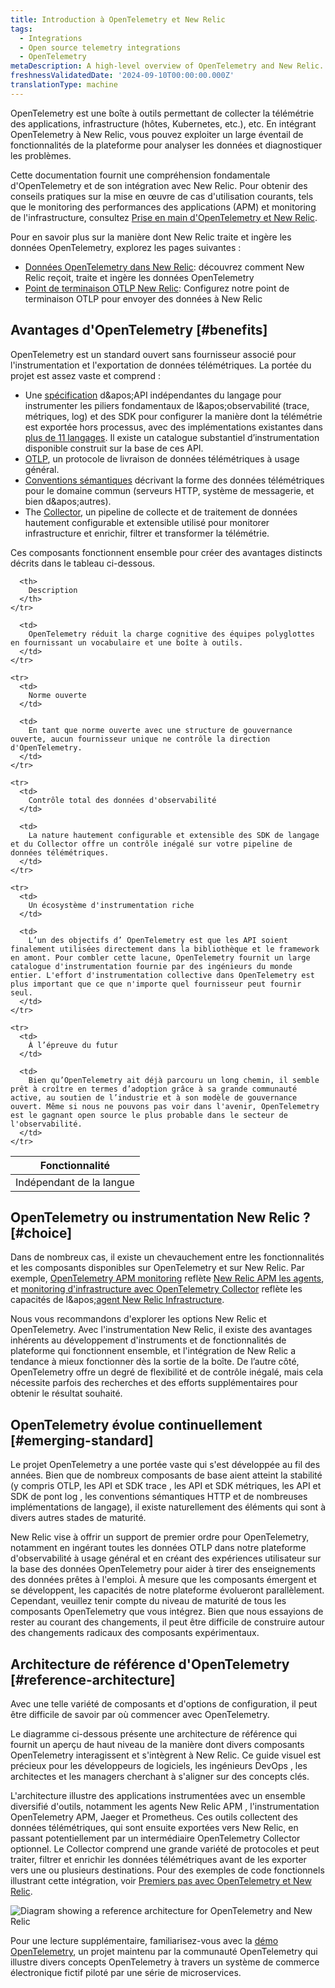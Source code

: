```yaml
---
title: Introduction à OpenTelemetry et New Relic
tags:
  - Integrations
  - Open source telemetry integrations
  - OpenTelemetry
metaDescription: A high-level overview of OpenTelemetry and New Relic.
freshnessValidatedDate: '2024-09-10T00:00:00.000Z'
translationType: machine
---
```


OpenTelemetry est une boîte à outils permettant de collecter la télémétrie des applications, infrastructure (hôtes, Kubernetes, etc.), etc. En intégrant OpenTelemetry à New Relic, vous pouvez exploiter un large éventail de fonctionnalités de la plateforme pour analyser les données et diagnostiquer les problèmes.

Cette documentation fournit une compréhension fondamentale d'OpenTelemetry et de son intégration avec New Relic. Pour obtenir des conseils pratiques sur la mise en œuvre de cas d'utilisation courants, tels que le monitoring des performances des applications (APM) et monitoring de l'infrastructure, consultez [Prise en main d'OpenTelemetry et New Relic](/docs/opentelemetry/get-started/opentelemetry-get-started-intro/).

Pour en savoir plus sur la manière dont New Relic traite et ingère les données OpenTelemetry, explorez les pages suivantes :

* [Données OpenTelemetry dans New Relic](/docs/opentelemetry/best-practices/opentelemetry-data-overview/): découvrez comment New Relic reçoit, traite et ingère les données OpenTelemetry
* [Point de terminaison OTLP New Relic](/docs/opentelemetry/best-practices/opentelemetry-otlp/): Configurez notre point de terminaison OTLP pour envoyer des données à New Relic

## Avantages d'OpenTelemetry [#benefits]

OpenTelemetry est un standard ouvert sans fournisseur associé pour l'instrumentation et l'exportation de données télémétriques. La portée du projet est assez vaste et comprend :

* Une [spécification](https://opentelemetry.io/docs/specs/otel/) d&amp;apos;API indépendantes du langage pour instrumenter les piliers fondamentaux de l&amp;apos;observabilité (trace, métriques, log) et des SDK pour configurer la manière dont la télémétrie est exportée hors processus, avec des implémentations existantes dans [plus de 11 langages](https://opentelemetry.io/docs/languages/). Il existe un catalogue substantiel d’instrumentation disponible construit sur la base de ces API.
* [OTLP](https://opentelemetry.io/docs/specs/otlp/), un protocole de livraison de données télémétriques à usage général.
* [Conventions sémantiques](https://opentelemetry.io/docs/specs/semconv/) décrivant la forme des données télémétriques pour le domaine commun (serveurs HTTP, système de messagerie, et bien d&amp;apos;autres).
* The [Collector](https://opentelemetry.io/docs/collector/), un pipeline de collecte et de traitement de données hautement configurable et extensible utilisé pour monitorer infrastructure et enrichir, filtrer et transformer la télémétrie.

Ces composants fonctionnent ensemble pour créer des avantages distincts décrits dans le tableau ci-dessous.

<table>
  <thead>
    <tr>
      <th style={{ width: "200px" }}>
        Fonctionnalité
      </th>

      <th>
        Description
      </th>
    </tr>
  </thead>

  <tbody>
    <tr>
      <td>
        Indépendant de la langue
      </td>

      <td>
        OpenTelemetry réduit la charge cognitive des équipes polyglottes en fournissant un vocabulaire et une boîte à outils.
      </td>
    </tr>

    <tr>
      <td>
        Norme ouverte
      </td>

      <td>
        En tant que norme ouverte avec une structure de gouvernance ouverte, aucun fournisseur unique ne contrôle la direction d'OpenTelemetry.
      </td>
    </tr>

    <tr>
      <td>
        Contrôle total des données d'observabilité
      </td>

      <td>
        La nature hautement configurable et extensible des SDK de langage et du Collector offre un contrôle inégalé sur votre pipeline de données télémétriques.
      </td>
    </tr>

    <tr>
      <td>
        Un écosystème d'instrumentation riche
      </td>

      <td>
        L’un des objectifs d’ OpenTelemetry est que les API soient finalement utilisées directement dans la bibliothèque et le framework en amont. Pour combler cette lacune, OpenTelemetry fournit un large catalogue d'instrumentation fournie par des ingénieurs du monde entier. L'effort d'instrumentation collective dans OpenTelemetry est plus important que ce que n'importe quel fournisseur peut fournir seul.
      </td>
    </tr>

    <tr>
      <td>
        À l’épreuve du futur
      </td>

      <td>
        Bien qu’OpenTelemetry ait déjà parcouru un long chemin, il semble prêt à croître en termes d’adoption grâce à sa grande communauté active, au soutien de l’industrie et à son modèle de gouvernance ouvert. Même si nous ne pouvons pas voir dans l'avenir, OpenTelemetry est le gagnant open source le plus probable dans le secteur de l'observabilité.
      </td>
    </tr>
  </tbody>
</table>

## OpenTelemetry ou instrumentation New Relic ? [#choice]

Dans de nombreux cas, il existe un chevauchement entre les fonctionnalités et les composants disponibles sur OpenTelemetry et sur New Relic. Par exemple, [OpenTelemetry APM monitoring](/docs/opentelemetry/get-started/apm-monitoring/opentelemetry-apm-intro/) reflète [New Relic APM les agents](/docs/apm/new-relic-apm/getting-started/introduction-apm/), et [monitoring d'infrastructure avec OpenTelemetry Collector](/docs/opentelemetry/get-started/collector-infra-monitoring/opentelemetry-collector-infra-intro/) reflète les capacités de l&amp;apos;[agent New Relic Infrastructure](/docs/infrastructure/infrastructure-monitoring/get-started/get-started-infrastructure-monitoring/).

Nous vous recommandons d'explorer les options New Relic et OpenTelemetry. Avec l'instrumentation New Relic, il existe des avantages inhérents au développement d'instruments et de fonctionnalités de plateforme qui fonctionnent ensemble, et l'intégration de New Relic a tendance à mieux fonctionner dès la sortie de la boîte. De l’autre côté, OpenTelemetry offre un degré de flexibilité et de contrôle inégalé, mais cela nécessite parfois des recherches et des efforts supplémentaires pour obtenir le résultat souhaité.

## OpenTelemetry évolue continuellement [#emerging-standard]

Le projet OpenTelemetry a une portée vaste qui s'est développée au fil des années. Bien que de nombreux composants de base aient atteint la stabilité (y compris OTLP, les API et SDK trace , les API et SDK métriques, les API et SDK de pont log , les conventions sémantiques HTTP et de nombreuses implémentations de langage), il existe naturellement des éléments qui sont à divers autres stades de maturité.

New Relic vise à offrir un support de premier ordre pour OpenTelemetry, notamment en ingérant toutes les données OTLP dans notre plateforme d'observabilité à usage général et en créant des expériences utilisateur sur la base des données OpenTelemetry pour aider à tirer des enseignements des données prêtes à l'emploi. À mesure que les composants émergent et se développent, les capacités de notre plateforme évolueront parallèlement. Cependant, veuillez tenir compte du niveau de maturité de tous les composants OpenTelemetry que vous intégrez. Bien que nous essayions de rester au courant des changements, il peut être difficile de construire autour des changements radicaux des composants expérimentaux.

## Architecture de référence d'OpenTelemetry [#reference-architecture]

Avec une telle variété de composants et d'options de configuration, il peut être difficile de savoir par où commencer avec OpenTelemetry.

Le diagramme ci-dessous présente une architecture de référence qui fournit un aperçu de haut niveau de la manière dont divers composants OpenTelemetry interagissent et s'intègrent à New Relic. Ce guide visuel est précieux pour les développeurs de logiciels, les ingénieurs DevOps , les architectes et les managers cherchant à s'aligner sur des concepts clés.

L'architecture illustre des applications instrumentées avec un ensemble diversifié d'outils, notamment les agents New Relic APM , l'instrumentation OpenTelemetry APM, Jaeger et Prometheus. Ces outils collectent des données télémétriques, qui sont ensuite exportées vers New Relic, en passant potentiellement par un intermédiaire OpenTelemetry Collector optionnel. Le Collector comprend une grande variété de protocoles et peut traiter, filtrer et enrichir les données télémétriques avant de les exporter vers une ou plusieurs destinations. Pour des exemples de code fonctionnels illustrant cette intégration, voir [Premiers pas avec OpenTelemetry et New Relic](/docs/opentelemetry/get-started/opentelemetry-get-started-intro/).

<img title="Diagram showing a reference architecture for OpenTelemetry and New Relic" alt="Diagram showing a reference architecture for OpenTelemetry and New Relic" src="/images/more-integrations_diagram_otel-ref-arch.webp" />

Pour une lecture supplémentaire, familiarisez-vous avec la [démo OpenTelemetry](https://opentelemetry.io/docs/demo/), un projet maintenu par la communauté OpenTelemetry qui illustre divers concepts OpenTelemetry à travers un système de commerce électronique fictif piloté par une série de microservices.